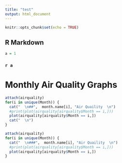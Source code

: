 ```yaml
---
title: "test"
output: html_document
---
```


```r
knitr::opts_chunk$set(echo = TRUE)
```

## R Markdown

```r

a = 1
```


### `r a`

# Monthly Air Quality Graphs
```r

attach(airquality)
for(i in unique(Month)) {
  cat("  \n##",  month.name[i], "Air Quaility  \n")
  #print(plot(airquality[airquality$Month == i,]))
  plot(airquality[airquality$Month == i,])
  cat("  \n")
}
```

```r

attach(airquality)
for(i in unique(Month)) {
  cat("  \n###",  month.name[i], "Air Quaility  \n")
  #print(plot(airquality[airquality$Month == i,]))
  plot(airquality[airquality$Month == i,])
}
```